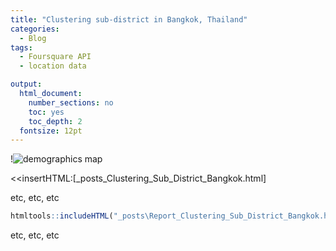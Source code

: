```yaml
---
title: "Clustering sub-district in Bangkok, Thailand"
categories:
  - Blog
tags:
  - Foursquare API
  - location data

output:
  html_document:
    number_sections: no
    toc: yes
    toc_depth: 2
  fontsize: 12pt
---
```

!![demographics map]('./Report_Clustering_Sub_District_Bangkok.html')

<<insertHTML:[_posts\Report_Clustering_Sub_District_Bangkok.html]

etc, etc, etc

```r
htmltools::includeHTML("_posts\Report_Clustering_Sub_District_Bangkok.html")
```

etc, etc, etc

